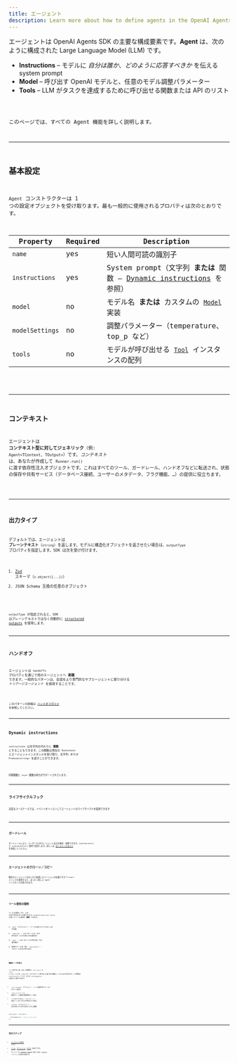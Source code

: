 ```yaml
---
title: エージェント
description: Learn more about how to define agents in the OpenAI Agents SDK for JavaScript / TypeScript
---
```



エージェントは OpenAI Agents SDK の主要な構成要素です。**Agent** は、次のように構成された Large Language Model (LLM) です。

- **Instructions** – モデルに _自分は誰か_、_どのように応答すべきか_ を伝える system prompt
- **Model** – 呼び出す OpenAI モデルと、任意のモデル調整パラメーター
- **Tools** – LLM がタスクを達成するために呼び出せる関数または API のリスト

<Code lang="typescript" code={simpleAgent} title="Basic Agent definition" />

このページでは、すべての Agent 機能を詳しく説明します。

---

## 基本設定

`Agent` コンストラクターは 1 つの設定オブジェクトを受け取ります。最も一般的に使用されるプロパティは次のとおりです。

| Property        | Required | Description                                                                                        |
| --------------- | -------- | -------------------------------------------------------------------------------------------------- |
| `name`          | yes      | 短い人間可読の識別子                                                                               |
| `instructions`  | yes      | System prompt（文字列 **または** 関数 – [Dynamic instructions](#dynamic-instructions) を参照）     |
| `model`         | no       | モデル名 **または** カスタムの [`Model`](/openai-agents-js/openai/agents/interfaces/model/) 実装   |
| `modelSettings` | no       | 調整パラメーター（temperature、top_p など）                                                        |
| `tools`         | no       | モデルが呼び出せる [`Tool`](/openai-agents-js/openai/agents/type-aliases/tool/) インスタンスの配列 |

<Code lang="typescript" code={agentWithTools} title="Agent with tools" />

---

## コンテキスト

エージェントは **コンテキスト型に対してジェネリック**（例: `Agent<TContext, TOutput>`）です。_コンテキスト_ は、あなたが作成して `Runner.run()` に渡す依存性注入オブジェクトです。これはすべてのツール、ガードレール、ハンドオフなどに転送され、状態の保存や共有サービス（データベース接続、ユーザーのメタデータ、フラグ機能、…）の提供に役立ちます。

<Code lang="typescript" code={agentWithContext} title="Agent with context" />

---

## 出力タイプ

デフォルトでは、エージェントは **プレーンテキスト**（`string`）を返します。モデルに構造化オブジェクトを返させたい場合は、`outputType` プロパティを指定します。SDK は次を受け付けます。

1. [Zod](https://github.com/colinhacks/zod) スキーマ（`z.object({...})`）
2. JSON Schema 互換の任意のオブジェクト

<Code
  lang="typescript"
  code={agentWithAodOutputType}
  title="Structured output with Zod"
/>

`outputType` が指定されると、SDK はプレーンテキストではなく自動的に
[structured outputs](https://platform.openai.com/docs/guides/structured-outputs) を使用します。

---

## ハンドオフ

エージェントは `handoffs` プロパティを通じて他のエージェントへ **委譲** できます。一般的なパターンは、会話をより専門的なサブエージェントに振り分ける _トリアージエージェント_ を使用することです。

<Code lang="typescript" code={agentWithHandoffs} title="Agent with handoffs" />

このパターンの詳細は [ハンドオフガイド](/openai-agents-js/ja/guides/handoffs) を参照してください。

---

## Dynamic instructions

`instructions` は文字列の代わりに **関数** にすることもできます。この関数は現在の `RunContext` とエージェントインスタンスを受け取り、文字列 _または_ `Promise<string>` を返すことができます。

<Code
  lang="typescript"
  code={agentWithDynamicInstructions}
  title="Agent with dynamic instructions"
/>

同期関数と `async` 関数の両方がサポートされています。

---

## ライフサイクルフック

高度なユースケースでは、イベントをリッスンしてエージェントのライフサイクルを監視できます

<Code
  lang="typescript"
  code={agentWithLifecycleHooks}
  title="Agent with lifecycle hooks"
/>

---

## ガードレール

ガードレールにより、ユーザー入力やエージェント出力を検証・変換できます。`inputGuardrails` と `outputGuardrails` 配列で設定します。詳しくは
[ガードレールガイド](/openai-agents-js/ja/guides/guardrails) を参照してください。

---

## エージェントのクローン／コピー

既存のエージェントを少しだけ変更したバージョンが必要ですか？`clone()` メソッドを使用すると、まったく新しい `Agent` インスタンスが返されます。

<Code lang="typescript" code={agentCloning} title="Cloning Agents" />

---

## ツール使用の強制

ツールを提供しても、LLM が必ず呼び出すとは限りません。`modelSettings.tool_choice` を使ってツール使用を **強制** できます。

1. `'auto'`（デフォルト）– ツールを使うかどうかは LLM が判断
2. `'required'` – LLM はツールを _必ず_ 呼び出す（どれを使うかは選択可）
3. `'none'` – LLM はツールを呼び出しては **ならない**
4. 特定のツール名（例: `'calculator'`）– そのツールを必ず呼び出す

<Code lang="typescript" code={agentForcingToolUse} title="Forcing tool use" />

### 無限ループの防止

ツール呼び出し後、SDK は自動的に `tool_choice` を `'auto'` にリセットします。これにより、モデルがツール呼び出しを繰り返す無限ループに入るのを防ぎます。この挙動は `resetToolChoice` フラグ、または
`toolUseBehavior` の設定で上書きできます。

- `'run_llm_again'`（デフォルト）– ツール結果を用いて LLM をもう一度実行
- `'stop_on_first_tool'` – 最初のツール結果を最終回答として扱う
- `{ stopAtToolNames: ['my_tool'] }` – 指定ツールのいずれかが呼ばれたら停止
- `(context, toolResults) => ...` – 実行を終了すべきかを返すカスタム関数

```typescript
const agent = new Agent({
  ...,
  toolUseBehavior: 'stop_on_first_tool',
});
```

---

## 次のステップ

- [エージェントの実行](/openai-agents-js/ja/guides/running-agents) を学ぶ
- [ツール](/openai-agents-js/ja/guides/tools)、[ガードレール](/openai-agents-js/ja/guides/guardrails)、[モデル](/openai-agents-js/ja/guides/models) を掘り下げる
- サイドバーの **@openai/agents** 配下にある TypeDoc リファレンス全体を参照する
